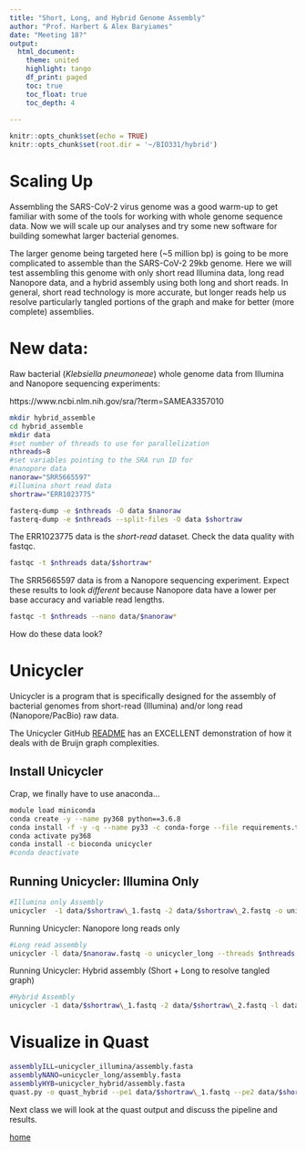 ```yaml
---
title: "Short, Long, and Hybrid Genome Assembly"
author: "Prof. Harbert & Alex Baryiames"
date: "Meeting 18?"
output: 
  html_document:
    theme: united
    highlight: tango
    df_print: paged
    toc: true
    toc_float: true
    toc_depth: 4
  
---
```



```r
knitr::opts_chunk$set(echo = TRUE)
knitr::opts_chunk$set(root.dir = '~/BIO331/hybrid')
```

# Scaling Up

Assembling the SARS-CoV-2 virus genome was a good warm-up to get familiar with some of the tools for working with whole genome sequence data. Now we will scale up our analyses and try some new software for building somewhat larger bacterial genomes.

The larger genome being targeted here (~5 million bp) is going to be more complicated to assemble than the SARS-CoV-2 29kb genome. Here we will test assembling this genome with only short read Illumina data, long read Nanopore data, and a hybrid assembly using both long and short reads. In general, short read technology is more accurate, but longer reads help us resolve particularly tangled portions of the graph and make for better (more complete) assemblies.


# New data:

Raw bacterial (*Klebsiella pneumoneae*) whole genome data from Illumina and Nanopore sequencing experiments: 

https://www.ncbi.nlm.nih.gov/sra/?term=SAMEA3357010


```bash
mkdir hybrid_assemble
cd hybrid_assemble
mkdir data
#set number of threads to use for parallelization
nthreads=8
#set variables pointing to the SRA run ID for 
#nanopore data
nanoraw="SRR5665597"
#illumina short read data
shortraw="ERR1023775"

fasterq-dump -e $nthreads -O data $nanoraw
fasterq-dump -e $nthreads --split-files -O data $shortraw

```

The ERR1023775 data is the *short-read* dataset. Check the data quality with fastqc.

```bash
fastqc -t $nthreads data/$shortraw* 
```

The SRR5665597 data is from a Nanopore sequencing experiment. Expect these results to look *different* because Nanopore data have a lower per base accuracy and variable read lengths.

```bash
fastqc -t $nthreads --nano data/$nanoraw*
```

How do these data look?


# Unicycler

Unicycler is a program that is specifically designed for the assembly of bacterial genomes from short-read (Illumina) and/or long read (Nanopore/PacBio) raw data. 

The Unicycler GitHub [README](https://github.com/rrwick/Unicycler#background) has an EXCELLENT demonstration of how it deals with de Bruijn graph complexities.

## Install Unicycler

Crap, we finally have to use anaconda...

```bash
module load miniconda
conda create -y --name py368 python==3.6.8
conda install -f -y -q --name py33 -c conda-forge --file requirements.txt
conda activate py368
conda install -c bioconda unicycler
#conda deactivate 
```

## Running Unicycler: Illumina Only


```bash
#Illumina only Assembly 
unicycler  -1 data/$shortraw\_1.fastq -2 data/$shortraw\_2.fastq -o unicycler_short --threads $nthreads
```


Running Unicycler: Nanopore long reads only

```bash
#Long read assembly
unicycler -l data/$nanoraw.fastq -o unicycler_long --threads $nthreads
```

Running Unicycler: Hybrid assembly (Short + Long to resolve tangled graph)

```bash
#Hybrid Assembly 
unicycler -1 data/$shortraw\_1.fastq -2 data/$shortraw\_2.fastq -l data/$nanoraw.fastq -o unicycler_hybrid --threads $nthreads
```

# Visualize in Quast

```bash
assemblyILL=unicycler_illumina/assembly.fasta
assemblyNANO=unicycler_long/assembly.fasta
assemblyHYB=unicycler_hybrid/assembly.fasta
quast.py -o quast_hybrid --pe1 data/$shortraw\_1.fastq --pe2 data/$shortraw\_2.fastq --nanopore $nanoraw* --glimmer --threads $nthreads -m 1000 -l "illumina, nanopore, hybrid" $assemblyILL $assemblyNANO $assemblyHYB

```

Next class we will look at the quast output and discuss the pipeline and results.

[home](https://bio331.devbioinformatics.org)
